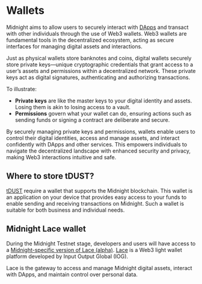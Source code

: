 ---
---

# Wallets

Midnight aims to allow users to securely interact with [DApps](/docs/learn/04-glossary.mdx#dapp) and transact with other individuals through the use of Web3 wallets. Web3 wallets are fundamental tools in the decentralized ecosystem, acting as secure interfaces for managing digital assets and interactions.

Just as physical wallets store banknotes and coins, digital wallets securely store private keys—unique cryptographic credentials that grant access to a user’s assets and permissions within a decentralized network. These private keys act as digital signatures, authenticating and authorizing transactions.

To illustrate:

- **Private keys** are like the master keys to your digital identity and assets. Losing them is akin to losing access to a vault.
- **Permissions** govern what your wallet can do, ensuring actions such as sending funds or signing a contract are deliberate and secure.

By securely managing private keys and permissions, wallets enable users to control their digital identities, access and manage assets, and interact confidently with DApps and other services. This empowers individuals to navigate the decentralized landscape with enhanced security and privacy, making Web3 interactions intuitive and safe.

## Where to store tDUST?


[tDUST](/docs/learn/01-introduction/04-native-token/01-about-dust.mdx) require a wallet that supports the Midnight blockchain. This wallet is an application on your device that provides easy access to your funds to enable sending and receiving transactions on Midnight. Such a wallet is suitable for both business and individual needs.


## Midnight Lace wallet
During the Midnight Testnet stage, developers and users will have access to a 
[Midnight-specific version of Lace (alpha)](/docs/develop/tutorial/1-using/chrome-ext.mdx). 
[Lace](https://www.lace.io/) is a Web3 light wallet platform developed by Input Output Global (IOG). 

Lace is the gateway to access and manage Midnight digital assets, interact with DApps, and maintain control over personal data.
